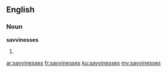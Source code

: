 ==English==

===Noun===
'''savvinesses'''

# {{plural of|[[savviness]]}}

[[ar:savvinesses]]
[[fr:savvinesses]]
[[ku:savvinesses]]
[[my:savvinesses]]
